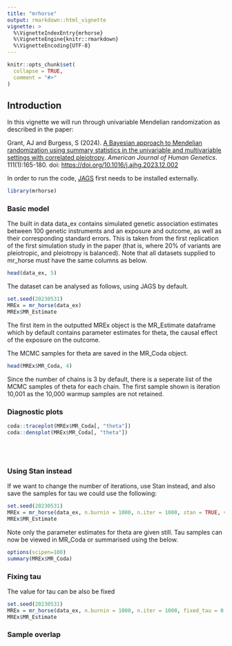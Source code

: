 ```yaml
---
title: "mrhorse"
output: rmarkdown::html_vignette
vignette: >
  %\VignetteIndexEntry{mrhorse}
  %\VignetteEngine{knitr::rmarkdown}
  %\VignetteEncoding{UTF-8}
---
```


```r
knitr::opts_chunk$set(
  collapse = TRUE,
  comment = "#>"
)
```



## Introduction

In this vignette we will run through univariable Mendelian randomization as described in the paper: 

Grant, AJ and Burgess, S (2024). [A Bayesian approach to Mendelian randomization using summary statistics in the univariable and multivariable settings with correlated pleiotropy](https://doi.org/10.1016/j.ajhg.2023.12.002). *American Journal of Human Genetics*. 111(1):165-180. doi: <https://doi.org/10.1016/j.ajhg.2023.12.002>

In order to run the code, [JAGS](https://sourceforge.net/projects/mcmc-jags/) first needs to be installed externally.

```r
library(mrhorse)
```


### Basic model 

The built in data data_ex contains simulated genetic association estimates between 100 genetic instruments and an exposure and outcome, as well as their corresponding standard errors. This is taken from the first replication of the first simulation study in the paper (that is, where 20% of variants are pleiotropic, and pleiotropy is balanced). Note that all datasets supplied to mr_horse must have the same columns as below.

```r
head(data_ex, 5)
```
The dataset can be analysed as follows, using JAGS by default.

```r
set.seed(20230531)
MREx = mr_horse(data_ex)
MREx$MR_Estimate
```
The first item in the outputted MREx object is the MR_Estimate dataframe which by default contains parameter estimates for theta, the causal effect of the exposure on the outcome. 

The MCMC samples for theta are saved in the MR_Coda object.

```r
head(MREx$MR_Coda, 4)
```

Since the number of chains is 3 by default, there is a seperate list of the MCMC samples of theta for each chain.
The first sample shown is iteration 10,001 as the 10,000 warmup samples are not retained.


### Diagnostic plots

```r
coda::traceplot(MREx$MR_Coda[, "theta"])
coda::densplot(MREx$MR_Coda[, "theta"])
```



<br><br>

### Using Stan instead

If we want to change the number of iterations, use Stan instead, and also save the samples for tau we could use the following:

```r
set.seed(20230531)
MREx = mr_horse(data_ex, n.burnin = 1000, n.iter = 1000, stan = TRUE, variable.names = 'tau')
MREx$MR_Estimate
```

Note only the parameter estimates for theta are given still. Tau samples can now be viewed in MR_Coda or summarised using the below. 

```r
options(scipen=100)
summary(MREx$MR_Coda)
```

### Fixing tau

The value for tau can be also be fixed 

```r
set.seed(20230531)
MREx = mr_horse(data_ex, n.burnin = 1000, n.iter = 1000, fixed_tau = 0.01)
MREx$MR_Estimate
```


### Sample overlap


```r


```






